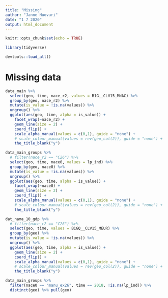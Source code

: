 ```yaml
---
title: "Missing"
author: "Janne Huovari"
date: "1 7 2020"
output: html_document
---
```


```r
knitr::opts_chunk$set(echo = TRUE)

library(tidyverse)

devtools::load_all()

```

# Missing data

```r

data_main %>% 
  select(geo, time, nace_r2, values = B1G__CLV15_MNAC) %>% 
  group_by(geo, nace_r2) %>% 
  mutate(is_value = !is.na(values)) %>% 
  ungroup() %>% 
  ggplot(aes(geo, time, alpha = is_value)) +
    facet_wrap(~nace_r2) +
    geom_line(size = 2) +
    coord_flip() +
    scale_alpha_manual(values = c(0,1), guide = "none") +
    # scale_colour_manual(values = rev(geo_col(2)), guide = "none") +
    the_title_blank("y")

```

```r

data_main_groups %>% 
  # filter(nace_r2 == "C26") %>% 
  select(geo, time, nace0, values = lp_ind) %>% 
  group_by(geo, nace0) %>% 
  mutate(is_value = !is.na(values)) %>% 
  ungroup() %>% 
  ggplot(aes(geo, time, alpha = is_value)) +
    facet_wrap(~nace0) +
    geom_line(size = 2) +
    coord_flip() +
    scale_alpha_manual(values = c(0,1), guide = "none") +
    # scale_colour_manual(values = rev(geo_col(2)), guide = "none") +
    the_title_blank("y")

```
```r

dat_nama_10_gdp %>% 
  # filter(nace_r2 == "C26") %>% 
  select(geo, time, values = B1GQ__CLV15_MEUR) %>% 
  group_by(geo) %>% 
  mutate(is_value = !is.na(values)) %>% 
  ungroup() %>% 
  ggplot(aes(geo, time, alpha = is_value)) +
    geom_line(size = 2) +
    coord_flip() +
    scale_alpha_manual(values = c(0,1), guide = "none") +
    # scale_colour_manual(values = rev(geo_col(2)), guide = "none") +
    the_title_blank("y")

```

```r

data_main_groups %>% 
  filter(nace0 == "manu_ex26", time == 2018, !is.na(lp_ind)) %>%
  distinct(geo) %>% pull(geo)


```
